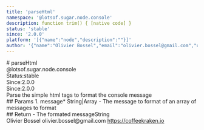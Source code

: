 ```yaml
---
title: 'parseHtml'
namespace: '@lotsof.sugar.node.console'
description: function trim() { [native code] }
status: 'stable'
since: '2.0.0'
platform: '[{"name":"node","description":""}]'
author: '{"name":"Olivier Bossel","email":"olivier.bossel@gmail.com","url":"https://coffeekraken.io"}'
---
```

<div class="docmap-mdx">
# parseHtml
<div class="_namespace">@lotsof.sugar.node.console</div>
<div class="_metas">
<div class="_status"><span class="_status-label">Status:</span><span class="_status-value -stable">stable</span></div>
<div class="_since"><span class="_since-label">Since:</span><span class="_since-value">2.0.0</span></div>
<div class="_since"><span class="_since-label">Since:</span><span class="_since-value">2.0.0</span></div>
</div>
<div class="_description">
Parse the simple html tags to format the console message
</div>
<div class="_params">
## Params
1. <span class="_name">message<span class="_required">*</span></span><span class="_default"></span> <span class="_type">String|Array</span>
   - The message to format of an array of messages to format
</div>
<div class="_return">
## Return
- <span class="_description">The formated message</span><span class="_default"></span><span class="_type">String</span>
</div>
<div class="_author">
<span class="_name">Olivier Bossel</span>
<span class="_email">olivier.bossel@gmail.com</span>
<a href="https://coffeekraken.io" target="_blank" class="_url">https://coffeekraken.io</a>
</div>
</div>